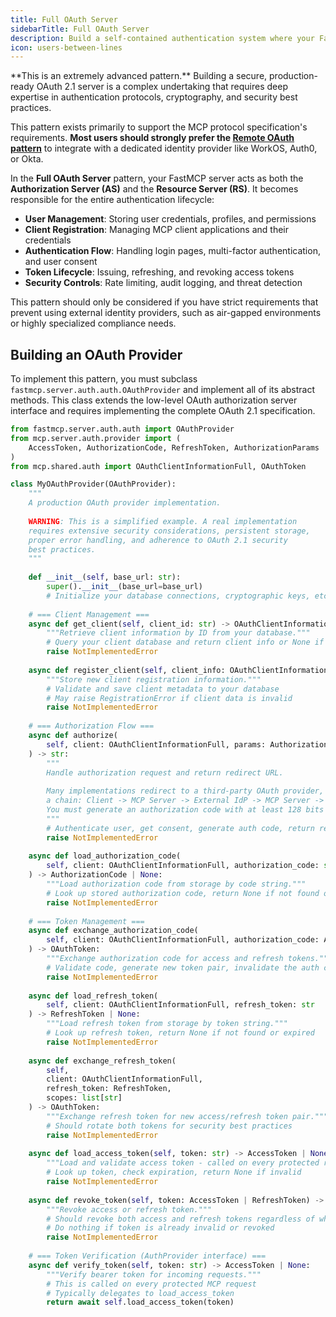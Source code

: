 ```yaml
---
title: Full OAuth Server
sidebarTitle: Full OAuth Server
description: Build a self-contained authentication system where your FastMCP server manages users, issues tokens, and validates them.
icon: users-between-lines
---
```



<VersionBadge version="2.11.0" />

<Warning>
**This is an extremely advanced pattern.** Building a secure, production-ready OAuth 2.1 server is a complex undertaking that requires deep expertise in authentication protocols, cryptography, and security best practices.

This pattern exists primarily to support the MCP protocol specification's requirements. **Most users should strongly prefer the [Remote OAuth pattern](/servers/auth/remote-oauth)** to integrate with a dedicated identity provider like WorkOS, Auth0, or Okta.
</Warning>

In the **Full OAuth Server** pattern, your FastMCP server acts as both the **Authorization Server (AS)** and the **Resource Server (RS)**. It becomes responsible for the entire authentication lifecycle:

- **User Management**: Storing user credentials, profiles, and permissions
- **Client Registration**: Managing MCP client applications and their credentials  
- **Authentication Flow**: Handling login pages, multi-factor authentication, and user consent
- **Token Lifecycle**: Issuing, refreshing, and revoking access tokens
- **Security Controls**: Rate limiting, audit logging, and threat detection

This pattern should only be considered if you have strict requirements that prevent using external identity providers, such as air-gapped environments or highly specialized compliance needs.

## Building an OAuth Provider

To implement this pattern, you must subclass `fastmcp.server.auth.auth.OAuthProvider` and implement all of its abstract methods. This class extends the low-level OAuth authorization server interface and requires implementing the complete OAuth 2.1 specification.

```python
from fastmcp.server.auth.auth import OAuthProvider
from mcp.server.auth.provider import (
    AccessToken, AuthorizationCode, RefreshToken, AuthorizationParams
)
from mcp.shared.auth import OAuthClientInformationFull, OAuthToken

class MyOAuthProvider(OAuthProvider):
    """
    A production OAuth provider implementation.
    
    WARNING: This is a simplified example. A real implementation
    requires extensive security considerations, persistent storage,
    proper error handling, and adherence to OAuth 2.1 security
    best practices.
    """
    
    def __init__(self, base_url: str):
        super().__init__(base_url=base_url)
        # Initialize your database connections, cryptographic keys, etc.
    
    # === Client Management ===
    async def get_client(self, client_id: str) -> OAuthClientInformationFull | None:
        """Retrieve client information by ID from your database."""
        # Query your client database and return client info or None if not found
        raise NotImplementedError
    
    async def register_client(self, client_info: OAuthClientInformationFull) -> None:
        """Store new client registration information."""
        # Validate and save client metadata to your database
        # May raise RegistrationError if client data is invalid
        raise NotImplementedError
    
    # === Authorization Flow ===
    async def authorize(
        self, client: OAuthClientInformationFull, params: AuthorizationParams
    ) -> str:
        """
        Handle authorization request and return redirect URL.
        
        Many implementations redirect to a third-party OAuth provider, creating
        a chain: Client -> MCP Server -> External IdP -> MCP Server -> Client.
        You must generate an authorization code with at least 128 bits of entropy.
        """
        # Authenticate user, get consent, generate auth code, return redirect URL
        raise NotImplementedError
    
    async def load_authorization_code(
        self, client: OAuthClientInformationFull, authorization_code: str
    ) -> AuthorizationCode | None:
        """Load authorization code from storage by code string."""
        # Look up stored authorization code, return None if not found or expired
        raise NotImplementedError
    
    # === Token Management ===
    async def exchange_authorization_code(
        self, client: OAuthClientInformationFull, authorization_code: AuthorizationCode
    ) -> OAuthToken:
        """Exchange authorization code for access and refresh tokens."""
        # Validate code, generate new token pair, invalidate the auth code
        raise NotImplementedError
    
    async def load_refresh_token(
        self, client: OAuthClientInformationFull, refresh_token: str
    ) -> RefreshToken | None:
        """Load refresh token from storage by token string."""
        # Look up refresh token, return None if not found or expired
        raise NotImplementedError
    
    async def exchange_refresh_token(
        self, 
        client: OAuthClientInformationFull, 
        refresh_token: RefreshToken,
        scopes: list[str]
    ) -> OAuthToken:
        """Exchange refresh token for new access/refresh token pair."""
        # Should rotate both tokens for security best practices
        raise NotImplementedError
    
    async def load_access_token(self, token: str) -> AccessToken | None:
        """Load and validate access token - called on every protected request."""
        # Look up token, check expiration, return None if invalid
        raise NotImplementedError
    
    async def revoke_token(self, token: AccessToken | RefreshToken) -> None:
        """Revoke access or refresh token."""
        # Should revoke both access and refresh tokens regardless of which is provided
        # Do nothing if token is already invalid or revoked
        raise NotImplementedError
    
    # === Token Verification (AuthProvider interface) ===
    async def verify_token(self, token: str) -> AccessToken | None:
        """Verify bearer token for incoming requests."""
        # This is called on every protected MCP request
        # Typically delegates to load_access_token
        return await self.load_access_token(token)
```
